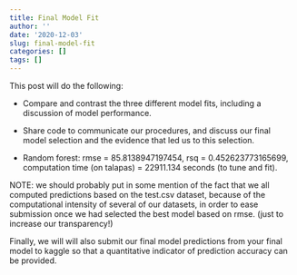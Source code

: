 ```yaml
---
title: Final Model Fit
author: ''
date: '2020-12-03'
slug: final-model-fit
categories: []
tags: []
---
```


This post will do the following:

- Compare and contrast the three different model fits, including a discussion of model performance. 
- Share code to communicate our procedures, and discuss our final model selection and the evidence that led us to this selection.

- Random forest: rmse = 85.8138947197454, rsq = 0.452623773165699, computation time (on talapas) = 22911.134 seconds (to tune and fit).

NOTE: we should probably put in some mention of the fact that we all computed predictions based on the test.csv dataset, because of the computational intensity of several of our datasets, in order to ease submission once we had selected the best model based on rmse. (just to increase our transparency!)

Finally, we will will also submit our final model predictions from your final model to kaggle so that a quantitative indicator of prediction accuracy can be provided.

